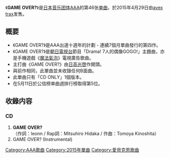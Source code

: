 {{Multiple issues|
{{unreferenced|time=2015-04-06T08:02:32+00:00}}
{{Notability Unreferenced|time=2020-02-22T07:55:39+00:00}}
}}
{{Infobox Single
| Name           = GAME OVER?
| Cover          = CDMfgpvUUAAw-xY.jpg
| Artist         = [[AAA_(團體)|AAA]]
| Album          = [[AAA_10th_ANNIVERSARY_BEST|AAA 10th ANNIVERSARY BEST]]
| A-side         = GAME OVER?
| B-side         = 
| Released       = 2015年4月29日
| Format         = [[單曲|單曲]]
| Recorded       = 2015年<br/>{{JPN}}
| Genre          = [[J-POP|J-POP]]
| Lenght         =
| Label          = [[avex_trax|avex trax]]
| Writer         = 
| Producer       = [[masato_max_matsuura|masato max matsuura]]
| Certification  = 
| Chart position = * 週間最高排名第5位<small>（[[Oricon公信榜|Oricon]]）</small>
* 2015年4月度月排名第15名
| Last single    = [[我的憂鬱與不開心的她|我的憂鬱與不開心的她]]<br/>（2015年）
| This single    = '''GAME OVER?'''<br/>（2015年）
| Next single    = [[明日之光|明日之光]]<br/>（2015年）
| Misc           =
}}

《'''GAME OVER?'''》是[[日本|日本]][[音乐团体|音乐团体]][[AAA_(团体)|AAA]]的第46张[[单曲|单曲]]，於2015年4月29日由[[avex_trax|avex trax]]发售。

== 概要 ==
* 《GAME OVER?》是AAA出道十週年的計劃 - 連續7個月單曲發行的第四作。
* 《GAME OVER?》是[[朝日電視台|朝日電視台]]節目「Drama! 7人的偶像GOGO!」主題曲，亦是手機遊戲《[[魔法氣泡系列|魔法氣泡]]》電視廣告歌曲。
* 主打曲《GAME OVER?》由[[日高光啓|日高光啓]]作開頭。
* 與前作相同，此單曲並未收錄任何B面曲。
* 此單曲只有「CD ONLY」1個版本。
* 在5月11日於公信榜单曲週排行榜取得第5位。

== 收錄内容 ==
===CD===
# '''GAME OVER?'''<br/>（作詞：leonn / Rap詞：Mitsuhiro Hidaka / 作曲：Tomoya Kinoshita）
# GAME OVER? (Instrumental)

{{AAA}}
{{DEFAULTSORT:GAME OVER?}}
[[Category:AAA歌曲|Category:AAA歌曲]]
[[Category:2015年單曲|Category:2015年單曲]]
[[Category:愛貝克思歌曲|Category:愛貝克思歌曲]]